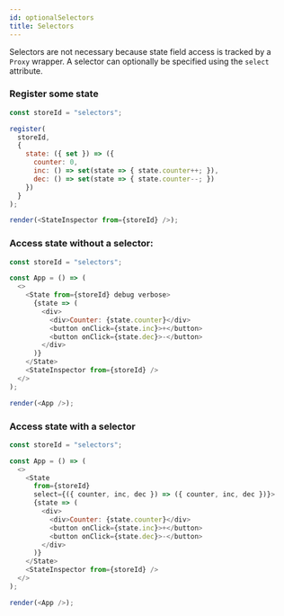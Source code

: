 ```yaml
---
id: optionalSelectors
title: Selectors
---
```

Selectors are not necessary because state field access is tracked by a `Proxy` wrapper.  A selector can optionally be specified using the `select` attribute.

### Register some state

```js live noInline
const storeId = "selectors";

register(
  storeId,
  {
    state: ({ set }) => ({
      counter: 0,
      inc: () => set(state => { state.counter++; }),
      dec: () => set(state => { state.counter--; })
    })
  }
);

render(<StateInspector from={storeId} />);
```

### Access state without a selector:

```js live noInline
const storeId = "selectors";

const App = () => (
  <>
    <State from={storeId} debug verbose>
      {state => (
        <div>
          <div>Counter: {state.counter}</div>
          <button onClick={state.inc}>+</button>
          <button onClick={state.dec}>-</button>
        </div>
      )}
    </State>
    <StateInspector from={storeId} />
  </>
);

render(<App />);
```

### Access state with a selector

```js live noInline
const storeId = "selectors";

const App = () => (
  <>
    <State 
      from={storeId}
      select={({ counter, inc, dec }) => ({ counter, inc, dec })}>
      {state => (
        <div>
          <div>Counter: {state.counter}</div>
          <button onClick={state.inc}>+</button>
          <button onClick={state.dec}>-</button>
        </div>
      )}
    </State>
    <StateInspector from={storeId} />
  </>
);

render(<App />);
```

